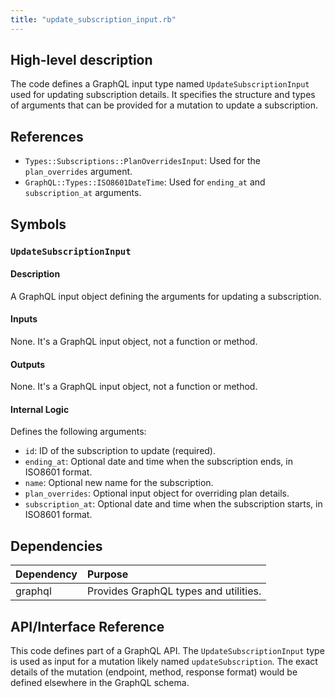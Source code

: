 ```yaml
---
title: "update_subscription_input.rb"
---
```


## High-level description
The code defines a GraphQL input type named `UpdateSubscriptionInput` used for updating subscription details. It specifies the structure and types of arguments that can be provided for a mutation to update a subscription.

## References
- `Types::Subscriptions::PlanOverridesInput`: Used for the `plan_overrides` argument.
- `GraphQL::Types::ISO8601DateTime`: Used for `ending_at` and `subscription_at` arguments.

## Symbols
### `UpdateSubscriptionInput`
#### Description
A GraphQL input object defining the arguments for updating a subscription.

#### Inputs
None. It's a GraphQL input object, not a function or method.

#### Outputs
None. It's a GraphQL input object, not a function or method.

#### Internal Logic
Defines the following arguments:
- `id`: ID of the subscription to update (required).
- `ending_at`: Optional date and time when the subscription ends, in ISO8601 format.
- `name`: Optional new name for the subscription.
- `plan_overrides`: Optional input object for overriding plan details.
- `subscription_at`: Optional date and time when the subscription starts, in ISO8601 format.

## Dependencies
| Dependency | Purpose |
|:-----------|:--------|
| graphql | Provides GraphQL types and utilities. |

## API/Interface Reference
This code defines part of a GraphQL API. The `UpdateSubscriptionInput` type is used as input for a mutation likely named `updateSubscription`. The exact details of the mutation (endpoint, method, response format) would be defined elsewhere in the GraphQL schema. 
